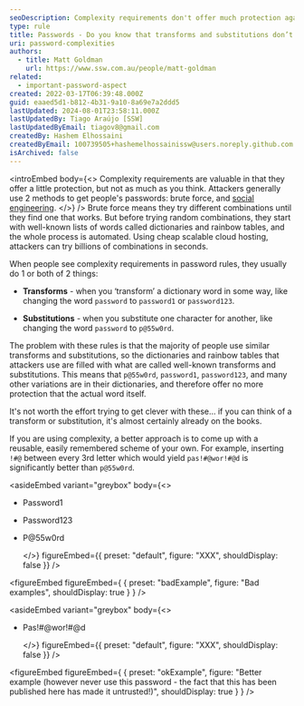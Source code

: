 ```yaml
---
seoDescription: Complexity requirements don't offer much protection against password attacks, as transforms and substitutions are easily anticipated by attackers.
type: rule
title: Passwords - Do you know that transforms and substitutions don’t offer much protection?
uri: password-complexities
authors:
  - title: Matt Goldman
    url: https://www.ssw.com.au/people/matt-goldman
related:
  - important-password-aspect
created: 2022-03-17T06:39:48.000Z
guid: eaaed5d1-b812-4b31-9a10-8a69e7a2ddd5
lastUpdated: 2024-08-01T23:58:11.000Z
lastUpdatedBy: Tiago Araújo [SSW]
lastUpdatedByEmail: tiagov8@gmail.com
createdBy: Hashem Elhossaini
createdByEmail: 100739505+hashemelhossainissw@users.noreply.github.com
isArchived: false
---
```


<introEmbed
  body={<>
Complexity requirements are valuable in that they offer a little protection, but not as much as you think. Attackers generally use 2 methods to get people's passwords: brute force, and [social engineering](/understand-the-dangers-of-social-engineering).
  </>}
/>
Brute force means they try different combinations until they find one that works. But before trying random combinations, they start with well-known lists of words called dictionaries and rainbow tables, and the whole process is automated. Using cheap scalable cloud hosting, attackers can try billions of combinations in seconds.

When people see complexity requirements in password rules, they usually do 1 or both of 2 things:

* **Transforms** - when you ‘transform’ a dictionary word in some way, like changing the word `password` to `password1` or `password123`.

* **Substitutions** - when you substitute one character for another, like changing the word `password` to `p@55w0rd`.

The problem with these rules is that the majority of people use similar transforms and substitutions, so the dictionaries and rainbow tables that attackers use are filled with what are called well-known transforms and substitutions. This means that `p@55w0rd`, `password1`, `password123`, and many other variations are in their dictionaries, and therefore offer no more protection that the actual word itself.

It's not worth the effort trying to get clever with these... if you can think of a transform or substitution, it's almost certainly already on the books.

If you are using complexity, a better approach is to come up with a reusable, easily remembered scheme of your own. For example, inserting `!#@` between every 3rd letter which would yield `pas!#@wor!#@d` is significantly better than `p@55w0rd`.

<asideEmbed
  variant="greybox"
  body={<>
    
* Password1

* Password123

* P@55w0rd

  </>}
  figureEmbed={{
    preset: "default",
    figure: "XXX",
    shouldDisplay: false
  }}
/>

<figureEmbed figureEmbed={ {
  preset: "badExample",
  figure: "Bad examples",
  shouldDisplay: true
} } />


<asideEmbed
  variant="greybox"
  body={<>
    
* Pas!#@wor!#@d

  </>}
  figureEmbed={{
    preset: "default",
    figure: "XXX",
    shouldDisplay: false
  }}
/>

<figureEmbed figureEmbed={ {
  preset: "okExample",
  figure: "Better example (however never use this password - the fact that this has been published here has made it untrusted!)",
  shouldDisplay: true
} } />
